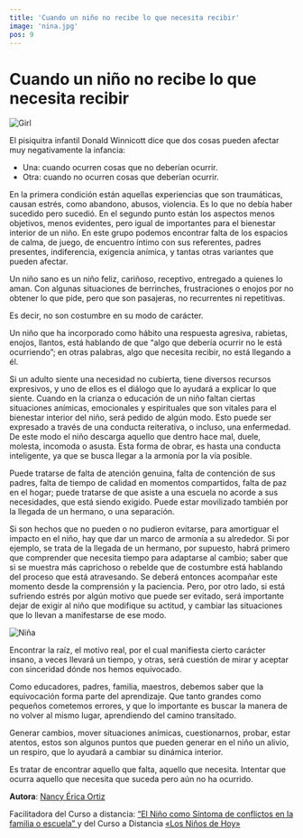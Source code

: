 ```yaml
---
title: 'Cuando un niño no recibe lo que necesita recibir'
image: 'nina.jpg'
pos: 9
---
```


# Cuando un niño no recibe lo que necesita recibir

<Image
  src='/blogs/nino-recibe/nina.jpg'
  alt='Girl'
  width={400}
  height={200}
/>

El pisiquitra infantil Donald Winnicott dice que dos cosas pueden afectar muy negativamente la infancia:

- Una: cuando ocurren cosas que no deberían ocurrir.
- Otra: cuando no ocurren cosas que deberían ocurrir.

En la primera condición están aquellas experiencias que son traumáticas, causan estrés, como abandono, abusos, violencia. Es lo que no debía haber sucedido pero sucedió. En el segundo punto están los aspectos menos objetivos, menos evidentes, pero igual de importantes para el bienestar interior de un niño. En este grupo podemos encontrar falta de los espacios de calma, de juego, de encuentro íntimo con sus referentes, padres presentes, indiferencia, exigencia anímica, y tantas otras variantes que pueden afectar.

Un niño sano es un niño feliz, cariñoso, receptivo, entregado a quienes lo aman. Con algunas situaciones de berrinches, frustraciones o enojos por no obtener lo que pide, pero que son pasajeras, no recurrentes ni repetitivas.

Es decir, no son costumbre en su modo de carácter.

Un niño que ha incorporado como hábito una respuesta agresiva, rabietas, enojos, llantos, está hablando de que “algo que debería ocurrir no le está ocurriendo”; en otras palabras, algo que necesita recibir, no está llegando a él.

Si un adulto siente una necesidad no cubierta, tiene diversos recursos expresivos, y uno de ellos es el diálogo que lo ayudará a explicar lo que siente. Cuando en la crianza o educación de un niño faltan ciertas situaciones anímicas, emocionales y espirituales que son vitales para el bienestar interior del niño, será pedido de algún modo.
Esto puede ser expresado a través de una conducta reiterativa, o incluso, una enfermedad. De este modo el niño descarga aquello que dentro hace mal, duele, molesta, incomoda o asusta. Esta forma de obrar, es hasta una conducta inteligente, ya que se busca llegar a la armonía por la vía posible.

Puede tratarse de falta de atención genuina, falta de contención de sus padres, falta de tiempo de calidad en momentos compartidos, falta de paz en el hogar; puede tratarse de que asiste a una escuela no acorde a sus necesidades, que está siendo exigido. Puede estar movilizado también por la llegada de un hermano, o una separación.

Si son hechos que no pueden o no pudieron evitarse, para amortiguar el impacto en el niño, hay que dar un marco de armonía a su alrededor. Si por ejemplo, se trata de la llegada de un hermano, por supuesto, habrá primero que comprender que necesita tiempo para adaptarse al cambio; saber que si se muestra más caprichoso o rebelde que de costumbre está hablando del proceso que está atravesando. Se deberá entonces acompañar este momento desde la comprensión y la paciencia.
Pero, por otro lado, si está sufriendo estrés por algún motivo que puede ser evitado, será importante dejar de exigir al niño que modifique su actitud, y cambiar las situaciones que lo llevan a manifestarse de ese modo.

<Image
  src='/blogs/nino-recibe/ninos-felices.jpg'
  alt='Niña'
  width={400}
  height={200}
/>

Encontrar la raíz, el motivo real, por el cual manifiesta cierto carácter insano, a veces llevará un tiempo, y otras, será cuestión de mirar y aceptar con sinceridad dónde nos hemos equivocado.

Como educadores, padres, familia, maestros, debemos saber que la equivocación forma parte del aprendizaje. Que tanto grandes como pequeños cometemos errores, y que lo importante es buscar la manera de no volver al mismo lugar, aprendiendo del camino transitado.

Generar cambios, mover situaciones anímicas, cuestionarnos, probar, estar atentos, estos son algunos puntos que pueden generar en el niño un alivio, un respiro, que lo ayudará a cambiar su dinámica interior.

Es tratar de encontrar aquello que falta, aquello que necesita. Intentar que ocurra aquello que necesita que suceda pero aún no ha ocurrido.

**Autora**: <a href='https://www.caminosalser.com/nancyortiz/' target='_blank' rel='noopener noreferrer' > Nancy Érica Ortiz </a>

Facilitadora del Curso a distancia: <a href='https://www.caminosalser.com/i1602-curso-a-distancia-el-nino-como-sintoma-de-conflictos-en-la-familia-o-escuela/' target='_blank' rel='noopener noreferrer' > “El Niño como Síntoma de conflictos en la familia o escuela” </a> y del Curso a Distancia <a href='https://www.caminosalser.com/337-indigocristal/curso-a-distancia-los-ninos-de-hoy/' target='_blank' rel='noopener noreferrer' > «Los Niños de Hoy» </a>
